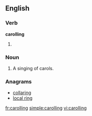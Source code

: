 ==English==

===Verb===
'''carolling'''
# {{British|Canada}} {{present participle of|carol}}

===Noun===
{{en-noun}}

# A singing of carols.

===Anagrams===
* [[collaring#English|collaring]]
* [[local ring#English|local ring]]

[[fr:carolling]]
[[simple:carolling]]
[[vi:carolling]]